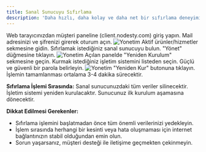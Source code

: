 ```yaml
---
title: Sanal Sunucuyu Sıfırlama
description: 'Daha hızlı, daha kolay ve daha net bir sıfırlama deneyimi için rehberimizi takip edin!'
---
```


<Steps>
  <Step title="Müşteri Paneline Giriş">
    Web tarayıcınızdan müşteri paneline (client.nodesty.com) giriş yapın.
    Mail adresinizi ve şifrenizi girerek oturum açın.
    <Frame>
      <img
        src="/images/client-panel.png"
        alt="Yonetim"
      />
    </Frame>
  </Step>
  <Step title="Sanal Sunucu Seçimi">
    Aktif ürünler/hizmetler sekmesine gidin.
    Sıfırlamak istediğiniz sanal sunucuyu bulun.
    "Yönet" düğmesine tıklayın.
    <Frame>
      <img
        src="/images/hizmet-secimi.png"
        alt="Yonetim"
      />
    </Frame>
  </Step>
  <Step title="İşletim Sistemi Kurulumu">
    Açılan panelde "Yeniden Kurulum" sekmesine geçin.
    Kurmak istediğiniz işletim sistemini listeden seçin.
    Güçlü ve güvenli bir parola belirleyin.
    <Frame>
      <img
        src="/images/format.png"
        alt="Yonetim"
      />
    </Frame>
  </Step>
  <Step title="Sıfırlama İşleminin Başlatılması">
    "Yeniden Kur" butonuna tıklayın.
    İşlemin tamamlanması ortalama 3-4 dakika sürecektir.
  </Step>
</Steps>

**Sıfırlama İşlemi Sırasında:**
Sanal sunucunuzdaki tüm veriler silinecektir.
İşletim sistemi yeniden kurulacaktır.
Sunucunuz ilk kurulum aşamasına dönecektir.

**Dikkat Edilmesi Gerekenler:**
- Sıfırlama işlemini başlatmadan önce tüm önemli verilerinizi yedekleyin.
- İşlem sırasında herhangi bir kesinti veya hata oluşmaması için internet bağlantınızın stabil olduğundan emin olun.
- Sorun yaşarsanız, müşteri desteği ile iletişime geçmekten çekinmeyin.
